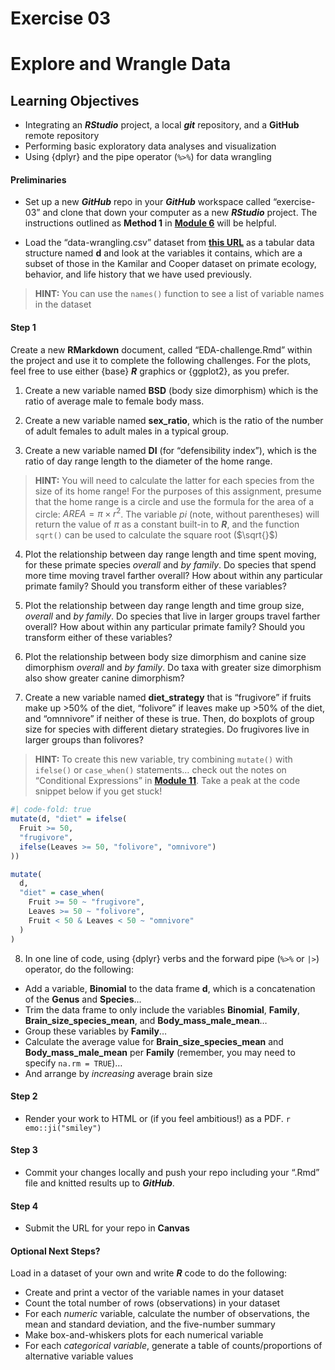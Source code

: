 # Exercise 03 {.unnumbered}

# Explore and Wrangle Data {.unnumbered}

## Learning Objectives {.unnumbered}

-   Integrating an ***RStudio*** project, a local ***git*** repository, and a **GitHub** remote repository
-   Performing basic exploratory data analyses and visualization
-   Using {dplyr} and the pipe operator (`%>%`) for data wrangling

#### Preliminaries {.unnumbered}

-   Set up a new ***GitHub*** repo in your ***GitHub*** workspace called "exercise-03" and clone that down your computer as a new ***RStudio*** project. The instructions outlined as **Method 1** in [**Module 6**](#module-06) will be helpful.

- Load the "data-wrangling.csv" dataset from [**this URL**](https://raw.githubusercontent.com/difiore/ada-2024-datasets/main/data-wrangling.csv) as a tabular data structure named **d** and look at the variables it contains, which are a subset of those in the Kamilar and Cooper dataset on primate ecology, behavior, and life history that we have used previously.

> **HINT:** You can use the `names()` function to see a list of variable names in the dataset

#### Step 1 {.unnumbered}

Create a new **RMarkdown** document, called "EDA-challenge.Rmd" within the project and use it to complete the following challenges. For the plots, feel free to use either {base} ***R*** graphics or {ggplot2}, as you prefer.

1. Create a new variable named **BSD** (body size dimorphism) which is the ratio of average male to female body mass.

2. Create a new variable named **sex_ratio**, which is the ratio of the number of adult females to adult males in a typical group.

3. Create a new variable named **DI** (for "defensibility index"), which is the ratio of day range length to the diameter of the home range.

> **HINT:** You will need to calculate the latter for each species from the size of its home range! For the purposes of this assignment, presume that the home range is a circle and use the formula for the area of a circle: $AREA = \pi \times r^2$. The variable *pi* (note, without parentheses) will return the value of $\pi$ as a constant built-in to ***R***, and the function `sqrt()` can be used to calculate the square root ($\sqrt{}$)

4. Plot the relationship between day range length and time spent moving, for these primate species *overall* and *by family*. Do species that spend more time moving travel farther overall? How about within any particular primate family? Should you transform either of these variables?

5. Plot the relationship between day range length and time group size, *overall* and *by family*. Do species that live in larger groups travel farther overall? How about within any particular primate family? Should you transform either of these variables?

6. Plot the relationship between body size dimorphism and canine size dimorphism *overall* and *by family*. Do taxa with greater size dimorphism also show greater canine dimorphism?

7. Create a new variable named **diet_strategy** that is "frugivore" if fruits make up >50% of the diet, "folivore" if leaves make up >50% of the diet, and "omnnivore" if neither of these is true. Then, do boxplots of group size for species with different dietary strategies. Do frugivores live in larger groups than folivores?

> **HINT:** To create this new variable, try combining `mutate()` with `ifelse()` or `case_when()` statements... check out the notes on "Conditional Expressions" in [**Module 11**](#module-11). Take a peak at the code snippet below if you get stuck!

```r
#| code-fold: true
mutate(d, "diet" = ifelse(
  Fruit >= 50,
  "frugivore",
  ifelse(Leaves >= 50, "folivore", "omnivore")
))

mutate(
  d,
  "diet" = case_when(
    Fruit >= 50 ~ "frugivore",
    Leaves >= 50 ~ "folivore",
    Fruit < 50 & Leaves < 50 ~ "omnivore"
  )
)
```

8. In one line of code, using {dplyr} verbs and the forward pipe (`%>%` or `|>`) operator, do the following:

- Add a variable, **Binomial** to the data frame **d**, which is a concatenation of the **Genus** and **Species**...
- Trim the data frame to only include the variables **Binomial**, **Family**, **Brain_size_species_mean**, and **Body_mass_male_mean**...
- Group these variables by **Family**...
- Calculate the average value for **Brain_size_species_mean** and **Body_mass_male_mean** per **Family** (remember, you may need to specify `na.rm = TRUE`)...
- And arrange by *increasing* average brain size

#### Step 2 {.unnumbered}

- Render your work to HTML or (if you feel ambitious!) as a PDF. `r emo::ji("smiley")`

#### Step 3 {.unnumbered}

- Commit your changes locally and push your repo including your ".Rmd" file and knitted results up to ***GitHub***.

#### Step 4 {.unnumbered}

- Submit the URL for your repo in **Canvas**

#### Optional Next Steps? {.unnumbered}

Load in a dataset of your own and write ***R*** code to do the following:

-   Create and print a vector of the variable names in your dataset
-   Count the total number of rows (observations) in your dataset
-   For each *numeric* variable, calculate the number of observations, the mean and standard deviation, and the five-number summary
-   Make box-and-whiskers plots for each numerical variable
-   For each *categorical variable*, generate a table of counts/proportions of alternative variable values
